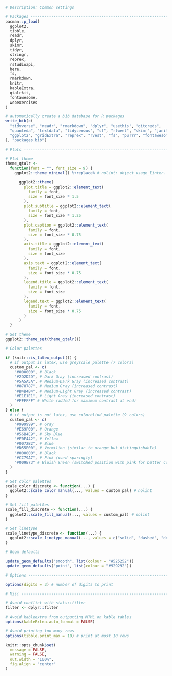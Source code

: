 ```r
# Description: Common settings

# Packages ---------------------------------------------------------------
pacman::p_load(
  ggplot2,
  tibble,
  readr,
  dplyr,
  skimr,
  tidyr,
  stringr,
  reprex,
  rstudioapi,
  here,
  fs,
  rmarkdown,
  knitr,
  kableExtra,
  qtalrkit,
  fontawesome,
  webexercises
)

# automatically create a bib database for R packages
write_bib(c(
  "tidyverse", "readr", "rmarkdown", "dplyr", "usethis", "gitcreds",
  "quanteda", "textdata", "tidycensus", "sf", "rtweet", "skimr", "janitor",
  "ggplot2", "gridExtra", "reprex", "rvest", "fs", "purrr", "fontawesome", "webexercises", "corpora", "knitr", "kableExtra", "stringr", "tidyr", "regexplain", "gutenbergr", "word2vec", "wordVectors", "PsychWordVec"
), "packages.bib")

# Plots ------------------------------------------------------------------

# Plot theme
theme_qtalr <-
  function(font = "", font_size = 9) {
    ggplot2::theme_minimal() %+replace% # nolint: object_usage_linter.

      ggplot2::theme(
        plot.title = ggplot2::element_text(
          family = font,
          size = font_size * 1.5
        ),
        plot.subtitle = ggplot2::element_text(
          family = font,
          size = font_size * 1.25
        ),
        plot.caption = ggplot2::element_text(
          family = font,
          size = font_size * 0.75
        ),
        axis.title = ggplot2::element_text(
          family = font,
          size = font_size
        ),
        axis.text = ggplot2::element_text(
          family = font,
          size = font_size * 0.75
        ),
        legend.title = ggplot2::element_text(
          family = font,
          size = font_size
        ),
        legend.text = ggplot2::element_text(
          family = font,
          size = font_size * 0.75
        )
      )
  }

# Set theme
ggplot2::theme_set(theme_qtalr())

# Color palettes

if (knitr::is_latex_output()) {
  # if output is latex, use greyscale palette (7 colors)
  custom_pal <- c(
    "#000000", # Black
    "#2D2D2D", # Dark Gray (increased contrast)
    "#5A5A5A", # Medium-Dark Gray (increased contrast)
    "#878787", # Medium Gray (increased contrast)
    "#B4B4B4", # Medium-Light Gray (increased contrast)
    "#E1E1E1", # Light Gray (increased contrast)
    "#FFFFFF" # White (added for maximum contrast at end)
  )
} else {
  # if output is not latex, use colorblind palette (9 colors)
  custom_pal <- c(
    "#999999", # Gray
    "#E69F00", # Orange
    "#56B4E9", # Sky Blue
    "#F0E442", # Yellow
    "#0072B2", # Blue
    "#D55E00", # Vermilion (similar to orange but distinguishable)
    "#000000", # Black
    "#CC79A7", # Pink (used sparingly)
    "#009E73" # Bluish Green (switched position with pink for better contrast)
  )
}

# Set color palettes
scale_color_discrete <- function(...) {
  ggplot2::scale_color_manual(..., values = custom_pal) # nolint
}

# Set fill palettes
scale_fill_discrete <- function(...) {
  ggplot2::scale_fill_manual(..., values = custom_pal) # nolint
}

# Set linetype
scale_linetype_discrete <- function(...) {
  ggplot2::scale_linetype_manual(..., values = c("solid", "dashed", "dotted", "dotdash", "longdash", "twodash")) # nolint
}

# Geom defaults

update_geom_defaults("smooth", list(colour = "#525252"))
update_geom_defaults("point", list(colour = "#929292"))

# Options ----------------------------------------------------------------

options(digits = 3) # number of digits to print

# Misc -------------------------------------------------------------------

# Avoid conflict with stats::filter
filter <- dplyr::filter

# Avoid kableextra from outputting HTML on kable tables
options(kableExtra.auto_format = FALSE)

# Avoid printing too many rows
options(tibble.print_max = 10) # print at most 10 rows

knitr::opts_chunk$set(
  message = FALSE,
  warning = FALSE,
  out.width = "100%",
  fig.align = "center"
)
```
